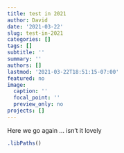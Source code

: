 ```yaml
---
title: test in 2021
author: David
date: '2021-03-22'
slug: test-in-2021
categories: []
tags: []
subtitle: ''
summary: ''
authors: []
lastmod: '2021-03-22T18:51:15-07:00'
featured: no
image:
  caption: ''
  focal_point: ''
  preview_only: no
projects: []
---
```


Here we go again ... isn't it lovely 
```r
.libPaths()

```

